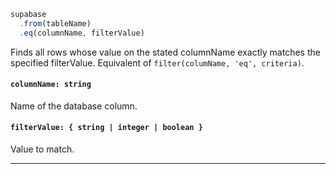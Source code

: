 
<!-- prettier-ignore -->
```js {3} 
supabase
  .from(tableName)
  .eq(columnName, filterValue)
```

Finds all rows whose value on the stated columnName exactly matches the specified filterValue. Equivalent of `filter(columName, 'eq', criteria)`.

#### `columnName: string`
Name of the database column.

#### `filterValue: { string | integer | boolean }`
Value to match.

---